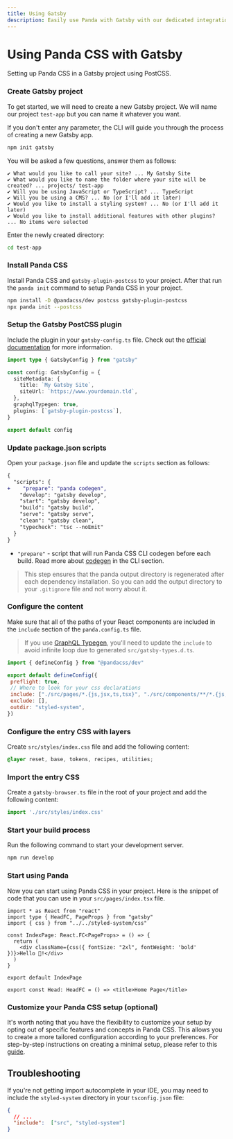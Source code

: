 ```yaml
---
title: Using Gatsby
description: Easily use Panda with Gatsby with our dedicated integration.
---
```


# Using Panda CSS with Gatsby

Setting up Panda CSS in a Gatsby project using PostCSS.

<Steps>

### Create Gatsby project

To get started, we will need to create a new Gatsby project.
We will name our project `test-app` but you can name it whatever you want.

If you don't enter any parameter, the CLI will guide you through the process of creating a new Gatsby app.

```bash
npm init gatsby
```

You will be asked a few questions, answer them as follows:

```
✔ What would you like to call your site? ... My Gatsby Site
✔ What would you like to name the folder where your site will be created? ... projects/ test-app
✔ Will you be using JavaScript or TypeScript? ... TypeScript
✔ Will you be using a CMS? ... No (or I'll add it later)
✔ Would you like to install a styling system? ... No (or I'll add it later)
✔ Would you like to install additional features with other plugins? ... No items were selected
```

Enter the newly created directory:

```bash
cd test-app
```

### Install Panda CSS

Install Panda CSS and `gatsby-plugin-postcss` to your project.
After that run the `panda init` command to setup Panda CSS in your project.

```bash
npm install -D @pandacss/dev postcss gatsby-plugin-postcss
npx panda init --postcss
```

### Setup the Gatsby PostCSS plugin

Include the plugin in your `gatsby-config.ts` file. Check out the [official documentation](https://www.gatsbyjs.com/plugins/gatsby-plugin-postcss/) for more information.

```ts {9} filename="gatsby-config.ts"
import type { GatsbyConfig } from "gatsby"

const config: GatsbyConfig = {
  siteMetadata: {
    title: `My Gatsby Site`,
    siteUrl: `https://www.yourdomain.tld`,
  },
  graphqlTypegen: true,
  plugins: [`gatsby-plugin-postcss`],
}

export default config
```

### Update package.json scripts

Open your `package.json` file and update the `scripts` section as follows:

```diff {3} filename="package.json"
{
  "scripts": {
+    "prepare": "panda codegen",
    "develop": "gatsby develop",
    "start": "gatsby develop",
    "build": "gatsby build",
    "serve": "gatsby serve",
    "clean": "gatsby clean",
    "typecheck": "tsc --noEmit"
  }
}
```
- `"prepare"` - script that will run Panda CSS CLI codegen before each build. Read more about [codegen](/docs/references/cli#panda-codegen) in the CLI section.

> This step ensures that the panda output directory is regenerated after each dependency installation. So you can add the output directory to your `.gitignore` file and not worry about it.

### Configure the content

Make sure that all of the paths of your React components are included in the `include` section of the `panda.config.ts` file.

> If you use [GraphQL Typegen](/docs/how-to/local-development/graphql-typegen/), you'll need to update the `include` to avoid infinite loop due to generated `src/gatsby-types.d.ts`.

```js {6} filename="panda.config.ts"
import { defineConfig } from "@pandacss/dev"

export default defineConfig({
 preflight: true,
 // Where to look for your css declarations
 include: ["./src/pages/*.{js,jsx,ts,tsx}", "./src/components/**/*.{js,jsx,ts,tsx}"],
 exclude: [],
 outdir: "styled-system",
})
```

### Configure the entry CSS with layers

Create `src/styles/index.css` file and add the following content:

```css filename="src/styles/index.css"
@layer reset, base, tokens, recipes, utilities;
```

### Import the entry CSS

Create a `gatsby-browser.ts` file in the root of your project and add the following content:

```ts filename="gatsby-browser.ts"
import './src/styles/index.css'
```

### Start your build process

Run the following command to start your development server.

```bash
npm run develop
```

### Start using Panda

Now you can start using Panda CSS in your project.
Here is the snippet of code that you can use in your `src/pages/index.tsx` file.

```tsx {3, 7} filename="src/pages/index.tsx"
import * as React from "react"
import type { HeadFC, PageProps } from "gatsby"
import { css } from "../../styled-system/css"

const IndexPage: React.FC<PageProps> = () => {
  return (
    <div className={css({ fontSize: "2xl", fontWeight: 'bold' })}>Hello 🐼!</div>
  )
}

export default IndexPage

export const Head: HeadFC = () => <title>Home Page</title>
```

### Customize your Panda CSS setup (optional)

It's worth noting that you have the flexibility to customize your setup by opting out of specific features and concepts in Panda CSS. 
This allows you to create a more tailored configuration according to your preferences. 
For step-by-step instructions on creating a minimal setup, please refer to this [guide](/docs/guides/minimal-setup).

</Steps>

## Troubleshooting

If you're not getting import autocomplete in your IDE, you may need to include the `styled-system` directory in your `tsconfig.json` file:

```json filename="tsconfig.json"
{
  // ...
  "include":  ["src", "styled-system"]
}
```
